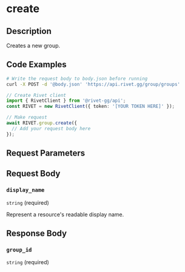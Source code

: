 

# create



## Description

Creates a new group.


## Code Examples

<CodeGroup title='Request' tag='POST' label='https://api.rivet.gg/group/groups'>

```bash {{ "title": "cURL" }}
# Write the request body to body.json before running
curl -X POST -d '@body.json' 'https://api.rivet.gg/group/groups'
```

```ts
// Create Rivet client
import { RivetClient } from '@rivet-gg/api';
const RIVET = new RivetClient({ token: '[YOUR TOKEN HERE]' });

// Make request
await RIVET.group.create({
  // Add your request body here
});
```

</CodeGroup>


## Request Parameters


## Request Body

### `display_name`

`string` (required)

Represent a resource's readable display name.




## Response Body

### `group_id`

`string` (required)



